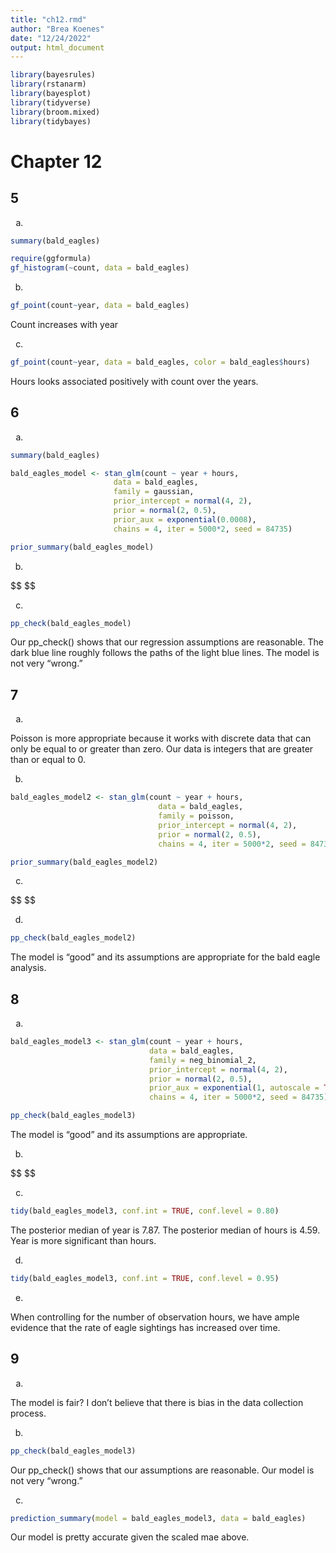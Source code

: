```yaml
---
title: "ch12.rmd"
author: "Brea Koenes"
date: "12/24/2022"
output: html_document
---
```


```r
library(bayesrules)
library(rstanarm)
library(bayesplot)
library(tidyverse)
library(broom.mixed)
library(tidybayes)
```

# Chapter 12

## 5

a.  

```r
summary(bald_eagles)
```

```r
require(ggformula)
gf_histogram(~count, data = bald_eagles)
```

b.  

```r
gf_point(count~year, data = bald_eagles)
```

Count increases with year

c.  

```r
gf_point(count~year, data = bald_eagles, color = bald_eagles$hours)
```

Hours looks associated positively with count over the years.

## 6

a.  

```r
summary(bald_eagles)
```

```r
bald_eagles_model <- stan_glm(count ~ year + hours,
                       data = bald_eagles,
                       family = gaussian,
                       prior_intercept = normal(4, 2),
                       prior = normal(2, 0.5), 
                       prior_aux = exponential(0.0008),
                       chains = 4, iter = 5000*2, seed = 84735)
```

```r
prior_summary(bald_eagles_model)
```

b.  

\$\$ \begin{align*}

data: \\
Y_i | \beta_0,\beta_1,\beta_2,\sigma \\
\tilde \\ \\ 
N(\mu_i, \sigma^2) 
\\ with  \\
\mu_i = \beta_0 + \beta_1X_{i1} + \beta_2X_{i2}  \\

\end{align*} \$\$

c.  

```r
pp_check(bald_eagles_model)
```

Our pp_check() shows that our regression assumptions are reasonable. The dark blue line roughly follows the paths of the light blue lines. The model is not very "wrong."

## 7

a.  

Poisson is more appropriate because it works with discrete data that can only be equal to or greater than zero. Our data is integers that are greater than or equal to 0.

b.  

```r
bald_eagles_model2 <- stan_glm(count ~ year + hours, 
                                 data = bald_eagles, 
                                 family = poisson,
                                 prior_intercept = normal(4, 2),
                                 prior = normal(2, 0.5),
                                 chains = 4, iter = 5000*2, seed = 84735)
```

```r
prior_summary(bald_eagles_model2)
```

c.  

\$\$ \begin{align*}

data: \\
Y_i | \beta_0,\beta_1,\beta_2 \\
\tilde \\ \\ 
Pois(\lambda_i) 
\\ with  \\
\log(\lambda_i) = \beta_0 + \beta_1X_{i1} + \beta_2X_{i2}  \\

\end{align*} \$\$

d.  

```r
pp_check(bald_eagles_model2)
```

The model is "good" and its assumptions are appropriate for the bald eagle analysis.

## 8

a.  

```r
bald_eagles_model3 <- stan_glm(count ~ year + hours, 
                               data = bald_eagles, 
                               family = neg_binomial_2,
                               prior_intercept = normal(4, 2),
                               prior = normal(2, 0.5),
                               prior_aux = exponential(1, autoscale = TRUE),
                               chains = 4, iter = 5000*2, seed = 84735)
```

```r
pp_check(bald_eagles_model3)
```

The model is "good" and its assumptions are appropriate.

b.  

\$\$ \begin{align*}

data: \\
Y_i | \beta_0,\beta_1,\beta_2,r \\
\tilde \\ \\ 
NegBin(\mu_i,r) 
\\ with  \\
\log(\mu_i) = \beta_0 + \beta_1X_{i1} + \beta_2X_{i2}  \\

\end{align*} \$\$

c.  

```r
tidy(bald_eagles_model3, conf.int = TRUE, conf.level = 0.80)
```

The posterior median of year is 7.87. The posterior median of hours is 4.59. Year is more significant than hours.

d.  

```r
tidy(bald_eagles_model3, conf.int = TRUE, conf.level = 0.95)
```

e.  

When controlling for the number of observation hours, we have ample evidence that the rate of eagle sightings has increased over time.

## 9

a.  

The model is fair? I don't believe that there is bias in the data collection process.

b.  

```r
pp_check(bald_eagles_model3)
```

Our pp_check() shows that our assumptions are reasonable. Our model is not very "wrong."

c.  

```r
prediction_summary(model = bald_eagles_model3, data = bald_eagles)
```

Our model is pretty accurate given the scaled mae above.
